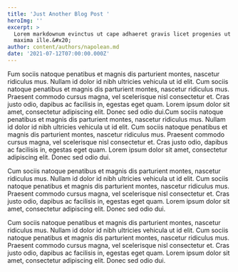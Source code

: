 ```yaml
---
title: 'Just Another Blog Post '
heroImg: ''
excerpt: >
  Lorem markdownum evinctus ut cape adhaeret gravis licet progenies ut haesit
  maxima ille.&#x20;
author: content/authors/napolean.md
date: '2021-07-12T07:00:00.000Z'
---
```


Fum sociis natoque penatibus et magnis dis parturient montes, nascetur ridiculus mus. Nullam id dolor id nibh ultricies vehicula ut id elit. Cum sociis natoque penatibus et magnis dis parturient montes, nascetur ridiculus mus.  Praesent commodo cursus magna, vel scelerisque nisl consectetur et. Cras justo odio, dapibus ac facilisis in, egestas eget quam. Lorem ipsum dolor sit amet, consectetur adipiscing elit. Donec sed odio dui.Cum sociis natoque penatibus et magnis dis parturient montes, nascetur ridiculus mus. Nullam id dolor id nibh ultricies vehicula ut id elit. Cum sociis natoque penatibus et magnis dis parturient montes, nascetur ridiculus mus. Praesent commodo cursus magna, vel scelerisque nisl consectetur et. Cras justo odio, dapibus ac facilisis in, egestas eget quam. Lorem ipsum dolor sit amet, consectetur adipiscing elit. Donec sed odio dui.

Cum sociis natoque penatibus et magnis dis parturient montes, nascetur ridiculus mus. Nullam id dolor id nibh ultricies vehicula ut id elit. Cum sociis natoque penatibus et magnis dis parturient montes, nascetur ridiculus mus. Praesent commodo cursus magna, vel scelerisque nisl consectetur et. Cras justo odio, dapibus ac facilisis in, egestas eget quam. Lorem ipsum dolor sit amet, consectetur adipiscing elit. Donec sed odio dui.

Cum sociis natoque penatibus et magnis dis parturient montes, nascetur ridiculus mus. Nullam id dolor id nibh ultricies vehicula ut id elit. Cum sociis natoque penatibus et magnis dis parturient montes, nascetur ridiculus mus. Praesent commodo cursus magna, vel scelerisque nisl consectetur et. Cras justo odio, dapibus ac facilisis in, egestas eget quam. Lorem ipsum dolor sit amet, consectetur adipiscing elit. Donec sed odio dui.

